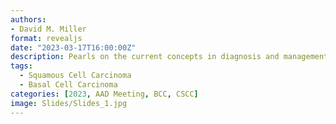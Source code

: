 ```yaml
---
authors: 
- David M. Miller
format: revealjs
date: "2023-03-17T16:00:00Z"
description: Pearls on the current concepts in diagnosis and management of operable non-melanoma skin cancer
tags: 
  - Squamous Cell Carcinoma
  - Basal Cell Carcinoma
categories: [2023, AAD Meeting, BCC, CSCC]
image: Slides/Slides_1.jpg
---
```


##  {background-image="Slides/Slides_1.jpg"}

##  {background-image="Slides/Slides_2.jpg"}

##  {background-image="Slides/Slides_3.jpg"}

##  {background-image="Slides/Slides_4.jpg"}

##  {background-image="Slides/Slides_5.jpg"}

##  {background-image="Slides/Slides_6.jpg"}

##  {background-image="Slides/Slides_7.jpg"}

##  {background-image="Slides/Slides_8.jpg"}

##  {background-image="Slides/Slides_9.jpg"}

##  {background-image="Slides/Slides_10.jpg"}

##  {background-image="Slides/Slides_11.jpg"}

##  {background-image="Slides/Slides_12.jpg"}

##  {background-image="Slides/Slides_13.jpg"}

##  {background-image="Slides/Slides_14.jpg"}

##  {background-image="Slides/Slides_15.jpg"}

##  {background-image="Slides/Slides_16.jpg"}

##  {background-image="Slides/Slides_17.jpg"}

##  {background-image="Slides/Slides_18.jpg"}

##  {background-image="Slides/Slides_19.jpg"}

##  {background-image="Slides/Slides_20.jpg"}

##  {background-image="Slides/Slides_21.jpg"}

##  {background-image="Slides/Slides_22.jpg"}

##  {background-image="Slides/Slides_23.jpg"}

##  {background-image="Slides/Slides_24.jpg"}

##  {background-image="Slides/Slides_25.jpg"}

##  {background-image="Slides/Slides_26.jpg"}

##  {background-image="Slides/Slides_27.jpg"}

##  {background-image="Slides/Slides_28.jpg"}

##  {background-image="Slides/Slides_29.jpg"}

##  {background-image="Slides/Slides_30.jpg"}

##  {background-image="Slides/Slides_31.jpg"}

##  {background-image="Slides/Slides_32.jpg"}

##  {background-image="Slides/Slides_33.jpg"}

##  {background-image="Slides/Slides_34.jpg"}

##  {background-image="Slides/Slides_35.jpg"}

##  {background-image="Slides/Slides_36.jpg"}

##  {background-image="Slides/Slides_37.jpg"}

##  {background-image="Slides/Slides_38.jpg"}

##  {background-image="Slides/Slides_39.jpg"}

##  {background-image="Slides/Slides_40.jpg"}

##  {background-image="Slides/Slides_41.jpg"}

##  {background-image="Slides/Slides_42.jpg"}

##  {background-image="Slides/Slides_43.jpg"}

##  {background-image="Slides/Slides_44.jpg"}

##  {background-image="Slides/Slides_45.jpg"}

##  {background-image="Slides/Slides_46.jpg"}

##  {background-image="Slides/Slides_47.jpg"}

##  {background-image="Slides/Slides_48.jpg"}

##  {background-image="Slides/Slides_49.jpg"}

##  {background-image="Slides/Slides_50.jpg"}

##  {background-image="Slides/Slides_51.jpg"}

##  {background-image="Slides/Slides_52.jpg"}

##  {background-image="Slides/Slides_53.jpg"}

##  {background-image="Slides/Slides_54.jpg"}

##  {background-image="Slides/Slides_55.jpg"}

##  {background-image="Slides/Slides_56.jpg"}

##  {background-image="Slides/Slides_57.jpg"}

##  {background-image="Slides/Slides_58.jpg"}

##  {background-image="Slides/Slides_59.jpg"}

##  {background-image="Slides/Slides_60.jpg"}

##  {background-image="Slides/Slides_61.jpg"}

##  {background-image="Slides/Slides_62.jpg"}

##  {background-image="Slides/Slides_63.jpg"}

##  {background-image="Slides/Slides_64.jpg"}

##  {background-image="Slides/Slides_65.jpg"}

##  {background-image="Slides/Slides_66.jpg"}